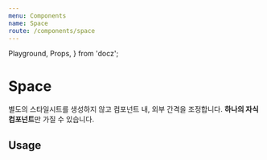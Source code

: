 ```yaml
---
menu: Components
name: Space
route: /components/space
---
```


  Playground,
  Props,
} from 'docz';

# Space

별도의 스타일시트를 생성하지 않고 컴포넌트 내, 외부 간격을 조정합니다. **하나의 자식 컴포넌트**만 가질 수 있습니다.

<Props of={Space} />

## Usage

<Playground>
  <Space p={16} mh={16}>
    <div style={{ backgroundColor: '#000' }} />
  </Space>
</Playground>
